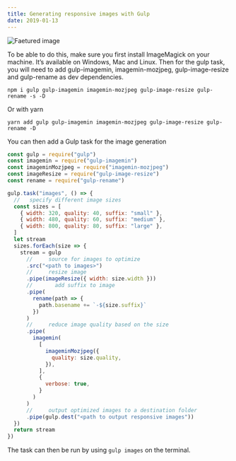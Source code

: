 ```yaml
---
title: Generating responsive images with Gulp
date: 2019-01-13
---
```


![Faetured image](header.png)

To be able to do this, make sure you first install ImageMagick on your machine. It’s available on Windows, Mac and Linux.
Then for the gulp task, you will need to add gulp-imagemin, imagemin-mozjpeg, gulp-image-resize and gulp-rename as dev dependencies.

`npm i gulp gulp-imagemin imagemin-mozjpeg gulp-image-resize gulp-rename -s -D`

Or with yarn

`yarn add gulp gulp-imagemin imagemin-mozjpeg gulp-image-resize gulp-rename -D`

You can then add a Gulp task for the image generation

```js
const gulp = require("gulp")
const imagemin = require("gulp-imagemin")
const imageminMozjpeg = require("imagemin-mozjpeg")
const imageResize = require("gulp-image-resize")
const rename = require("gulp-rename")

gulp.task("images", () => {
  //   specify different image sizes
  const sizes = [
    { width: 320, quality: 40, suffix: "small" },
    { width: 480, quality: 60, suffix: "medium" },
    { width: 800, quality: 80, suffix: "large" },
  ]
  let stream
  sizes.forEach(size => {
    stream = gulp
      //     source for images to optimize
      .src("<path to images>")
      //     resize image
      .pipe(imageResize({ width: size.width }))
      //       add suffix to image
      .pipe(
        rename(path => {
          path.basename += `-${size.suffix}`
        })
      )
      //     reduce image quality based on the size
      .pipe(
        imagemin(
          [
            imageminMozjpeg({
              quality: size.quality,
            }),
          ],
          {
            verbose: true,
          }
        )
      )
      //     output optimized images to a destination folder
      .pipe(gulp.dest("<path to output responsive images"))
  })
  return stream
})
```

The task can then be run by using `gulp images` on the terminal.
